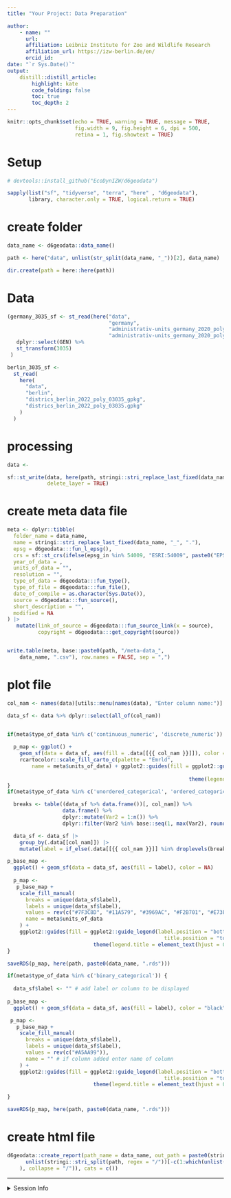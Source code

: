 ```yaml
---
title: "Your Project: Data Preparation" 

author:
    - name: ""
      url: 
      affiliation: Leibniz Institute for Zoo and Wildlife Research
      affiliation_url: https://izw-berlin.de/en/
      orcid_id: 
date: "`r Sys.Date()`"
output: 
    distill::distill_article:
        highlight: kate
        code_folding: false  
        toc: true            
        toc_depth: 2         
---
```



```r
knitr::opts_chunk$set(echo = TRUE, warning = TRUE, message = TRUE,
                      fig.width = 9, fig.height = 6, dpi = 500, 
                      retina = 1, fig.showtext = TRUE)
```

# Setup

```r
# devtools::install_github("EcoDynIZW/d6geodata")

sapply(list("sf", "tidyverse", "terra", "here" , "d6geodata"), 
       library, character.only = TRUE, logical.return = TRUE)
```

# create folder

```r
data_name <- d6geodata::data_name()

path <- here("data", unlist(str_split(data_name, "_"))[2], data_name)

dir.create(path = here::here(path))
```

# Data

```r
(germany_3035_sf <- st_read(here("data", 
                                 "germany",
                                 "administrativ-units_germany_2020_polygon_28532_gpkg",
                                 "administrativ-units_germany_2020_polygon_28532.gpkg")) %>% 
   dplyr::select(GEN) %>% 
   st_transform(3035)
 )

berlin_3035_sf <-
  st_read(
    here(
      "data",
      "berlin",
      "districs_berlin_2022_poly_03035_gpkg",
      "districs_berlin_2022_poly_03035.gpkg"
    )
  )

```

# processing

```r
data <- 

sf::st_write(data, here(path, stringi::stri_replace_last_fixed(data_name, "_", ".")), 
             delete_layer = TRUE)
```

# create meta data file

```r
meta <- dplyr::tibble(
  folder_name = data_name,
  name = stringi::stri_replace_last_fixed(data_name, "_", "."),
  epsg = d6geodata:::fun_l_epsg(),
  crs = sf::st_crs(ifelse(epsg_in %in% 54009, "ESRI:54009", paste0("EPSG:", epsg_in)))$proj4string,
  year_of_data = ,
  units_of_data = "",
  resolution = "",
  type_of_data = d6geodata:::fun_type(),
  type_of_file = d6geodata:::fun_file(),
  date_of_compile = as.character(Sys.Date()),
  source = d6geodata:::fun_source(),
  short_description = "",
  modified = NA
) |> 
   mutate(link_of_source = d6geodata:::fun_source_link(x = source),
          copyright = d6geodata:::get_copyright(source))


write.table(meta, base::paste0(path, "/meta-data_", 
    data_name, ".csv"), row.names = FALSE, sep = ",")
```

# plot file

```r
col_nam <- names(data)[utils::menu(names(data), "Enter column name:")]

data_sf <- data %>% dplyr::select(all_of(col_nam))


if(meta$type_of_data %in% c('continuous_numeric', 'discrete_numeric')) {
  
  p_map <- ggplot() + 
    geom_sf(data = data_sf, aes(fill = .data[[{{ col_nam }}]]), color = NA) + 
    rcartocolor::scale_fill_carto_c(palette = "Emrld", 
        name = meta$units_of_data) + ggplot2::guides(fill = ggplot2::guide_legend(label.position = "bottom",
                                                                                     title.position = "top")) +
                                                           theme(legend.title = element_text(hjust = 0.5))
}
if(meta$type_of_data %in% c('unordered_categorical', 'ordered_categorical')) {

  breaks <- table((data_sf %>% data.frame())[, col_nam]) %>% 
                  data.frame() %>%
                  dplyr::mutate(Var2 = 1:n()) %>% 
                  dplyr::filter(Var2 %in% base::seq(1, max(Var2), round(max(Var2)/5)))

  data_sf <- data_sf |>
    group_by(.data[[col_nam]]) |>
    mutate(label = if_else(.data[[{{ col_nam }}]] %in% droplevels(breaks$Var1)[-1] ,.data[[{{ col_nam }}]] , "other"))

p_base_map <-
  ggplot() + geom_sf(data = data_sf, aes(fill = label), color = NA)   
    
  p_map <- 
   p_base_map +
    scale_fill_manual(
      breaks = unique(data_sf$label),
      labels = unique(data_sf$label),
      values = rev(c("#7F3C8D", "#11A579", "#3969AC", "#F2B701", "#E73F74", "#A5AA99")),
      name = meta$units_of_data
    ) + 
    ggplot2::guides(fill = ggplot2::guide_legend(label.position = "bottom",
                                                   title.position = "top")) +
                            theme(legend.title = element_text(hjust = 0.5))
}

saveRDS(p_map, here(path, paste0(data_name, ".rds")))

if(meta$type_of_data %in% c('binary_categorical')) {
  
  data_sf$label <- "" # add label or column to be displayed
  
p_base_map <-
  ggplot() + geom_sf(data = data_sf, aes(fill = label), color = "black")  

 p_map <- 
   p_base_map +
    scale_fill_manual(
      breaks = unique(data_sf$label),
      labels = unique(data_sf$label),
      values = rev(c("#A5AA99")),
      name = "" # if column added enter name of column
    ) + 
    ggplot2::guides(fill = ggplot2::guide_legend(label.position = "bottom",
                                                   title.position = "top")) +
                            theme(legend.title = element_text(hjust = 0.5))

}

saveRDS(p_map, here(path, paste0(data_name, ".rds")))
```

# create html file

```r
d6geodata::create_report(path_name = data_name, out_path = paste0(stringi::stri_c((
      unlist(stringi::stri_split(path, regex = "/"))[-c(1:which(unlist(stringi::stri_split(path, regex = "/")) %in% "GeoData")-1)]
    ), collapse = "/")), cats = c())
```


***

<details><summary>Session Info</summary>

```r
## DO NOT REMOVE!
Sys.time()
#git2r::repository() ## uncomment if you are using GitHub
sessionInfo()
```

</details>

